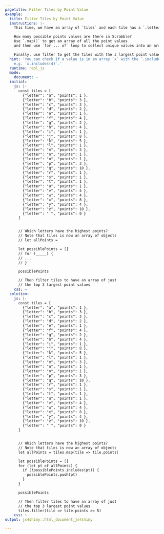 ```yaml
---
pagetitle: Filter Tiles by Point Value
example:
  title: Filter Tiles by Point Value
  instructions: |-
    This time, we have an array of `tiles` and each tile has a `.letter` and `.points`.

    How many possible points values are there in Scrabble?
    Use `.map()` to get an array of all the point values
    and then use `for ... of` loop to collect unique values into an array.

    Finally, use filter to get the tiles with the 3 largest point values.
  hint: 'You can check if a value is in an array `x` with the `.includes()` method:
    e.g. `x.includes(4)`.'
  runtime: repl_js
  mode:
    document: ~
  initial:
    js: |-
      const tiles = [
        {"letter": "a", "points": 1 },
        {"letter": "b", "points": 3 },
        {"letter": "c", "points": 3 },
        {"letter": "d", "points": 2 },
        {"letter": "e", "points": 1 },
        {"letter": "f", "points": 4 },
        {"letter": "g", "points": 2 },
        {"letter": "h", "points": 4 },
        {"letter": "i", "points": 1 },
        {"letter": "j", "points": 8 },
        {"letter": "k", "points": 5 },
        {"letter": "l", "points": 1 },
        {"letter": "m", "points": 3 },
        {"letter": "n", "points": 1 },
        {"letter": "o", "points": 1 },
        {"letter": "p", "points": 3 },
        {"letter": "q", "points": 10 },
        {"letter": "r", "points": 1 },
        {"letter": "s", "points": 1 },
        {"letter": "t", "points": 1 },
        {"letter": "u", "points": 1 },
        {"letter": "v", "points": 4 },
        {"letter": "w", "points": 4 },
        {"letter": "x", "points": 8 },
        {"letter": "y", "points": 4 },
        {"letter": "z", "points": 10 },
        {"letter": " ", "points": 0 }
      ]


      // Which letters have the highest points?
      // Note that tiles is now an array of objects
      // let allPoints = 

      let possiblePoints = []
      // for (_____) {
      // ...
      // }

      possiblePoints

      // Then filter tiles to have an array of just
      // the top 3 largest point values
    css: ~
  solution:
    js: |-
      const tiles = [
        {"letter": "a", "points": 1 },
        {"letter": "b", "points": 3 },
        {"letter": "c", "points": 3 },
        {"letter": "d", "points": 2 },
        {"letter": "e", "points": 1 },
        {"letter": "f", "points": 4 },
        {"letter": "g", "points": 2 },
        {"letter": "h", "points": 4 },
        {"letter": "i", "points": 1 },
        {"letter": "j", "points": 8 },
        {"letter": "k", "points": 5 },
        {"letter": "l", "points": 1 },
        {"letter": "m", "points": 3 },
        {"letter": "n", "points": 1 },
        {"letter": "o", "points": 1 },
        {"letter": "p", "points": 3 },
        {"letter": "q", "points": 10 },
        {"letter": "r", "points": 1 },
        {"letter": "s", "points": 1 },
        {"letter": "t", "points": 1 },
        {"letter": "u", "points": 1 },
        {"letter": "v", "points": 4 },
        {"letter": "w", "points": 4 },
        {"letter": "x", "points": 8 },
        {"letter": "y", "points": 4 },
        {"letter": "z", "points": 10 },
        {"letter": " ", "points": 0 }
      ]


      // Which letters have the highest points?
      // Note that tiles is now an array of objects
      let allPoints = tiles.map(tile => tile.points)

      let possiblePoints = []
      for (let pt of allPoints) {
        if (!possiblePoints.includes(pt)) {
          possiblePoints.push(pt)
        }
      }

      possiblePoints

      // Then filter tiles to have an array of just
      // the top 3 largest point values
      tiles.filter(tile => tile.points >= 5)
    css: ~
output: js4shiny::html_document_js4shiny

---
```

